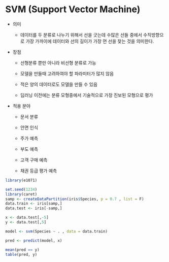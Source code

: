 # SVM (Support Vector Machine)

-   의미

    -   데이터를 두 분류로 나누기 위해서 선을 긋는데 수많은 선들 중에서 수직방향으로 가장 가까이에 데이터와 선의 길이가 가장 먼 선을 찾는 것을 의미한다.

-   장점

    -   선형분류 뿐만 아니라 비선형 분류로 가능

    -   모델을 만들때 고려하여야 할 파라미터가 많지 않음

    -   적은 양의 데이터로도 모델을 만들 수 있음

    -   딥러닝 이전에는 분류 모형중에서 기술적으로 가장 진보된 모형으로 평가

-   적용 분야

    -   문서 분류

    -   안면 인식

    -   주가 예측

    -   부도 예측

    -   고객 구매 예측

    -   채권 등급 평가 예측

```r
library(e1071)
```

```r
set.seed(1234)
library(caret)
samp <- createDataPartition(iris$Species, p = 0.7 , list = F)
data.train <- iris[samp,]
data.test <- iris[-samp,]
```

```r
x <- data.test[,-5]
y <- data.test[,5]
```

```r
model <- svm(Species ~ . , data = data.train)
```

```r
pred <- predict(model, x)
```

```r
mean(pred == y)
table(pred, y)
```
